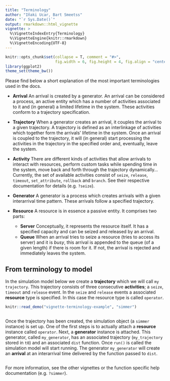 ```yaml
---
title: "Terminology"
author: "Iñaki Ucar, Bart Smeetss"
date: "`r Sys.Date()`"
output: rmarkdown::html_vignette
vignette: >
  %\VignetteIndexEntry{Terminology}
  %\VignetteEngine{knitr::rmarkdown}
  %\VignetteEncoding{UTF-8}
---
```


```r
knitr::opts_chunk$set(collapse = T, comment = "#>", 
                      fig.width = 6, fig.height = 4, fig.align = "center")
library(ggplot2)
theme_set(theme_bw())
```

Please find below a short explanation of the most important terminologies used in the docs.

* __Arrival__ 
   An arrival is created by a generator. An arrival can be considered a process, an active entity which has a number of activities associated to it and (in general) a limited lifetime in the system. These activities conform to a trajectory specification.

* __Trajectory__
   When a generator creates an arrival, it couples the arrival to a given trajectory. A trajectory is defined as an interlinkage of activities which together form the arrivals' lifetime in the system. Once an arrival is coupled to the trajectory, it will (in general) start processing the activities in the trajectory in the specified order and, eventually, leave the system.
   
* __Activity__ 
   There are different kinds of activities that allow arrivals to interact with resources, perform custom tasks while spending time in the system, move back and forth through the trajectory dynamically... Currently, the set of available activities consist of `seize`, `release`, `timeout`, `set_attribute`, `rollback` and `branch`. See their respective documentation for details (e.g. `?seize`).

* __Generator__ 
   A generator is a process which creates arrivals with a given interarrival time pattern. These arrivals follow a specified trajectory.

* __Resource__
   A resource is in essence a passive entity. It comprises two parts:
    + __Server__ 
      Conceptually, it represents the resource itself. It has a specified capacity and can be seized and released by an arrival.
    + __Queue__ 
      When an arrival tries to seize a resource (tries to access its server) and it is _busy_, this arrival is appended to the queue (of a given length) if there is room for it. If not, the arrival is rejected and immediately leaves the system.


## From terminology to model

In the simulation model below we create a __trajectory__ which we will call `my trajectory`. This trajectory consists of three consecutive __activities__; a `seize`, `timeout` and `release` event. In the `seize` and `release` events a associated __resource__ type is specified. In this case the resource type is called `operator`. 

```r
knitr::read_demo("vignette-terminology-example", "simmer")
```

```r
```


Once the trajectory has been created, the simulation object (a `simmer` instance) is set up. One of the first steps is to actually attach a __resource__ instance called `operator`. Next, a __generator__ instance is attached. This generator, called `my_generator`, has an associated trajectory (`my_trajectory` stored in `t0`) and an associated `dist` function. Once `run()` is called the simulation model will start running. The generator `my_generator` will create an __arrival__ at an interarrival time delivered by the function passed to `dist`.

```r
```

For more information, see the other vignettes or the function specific help documentation (e.g. `?simmer`).
